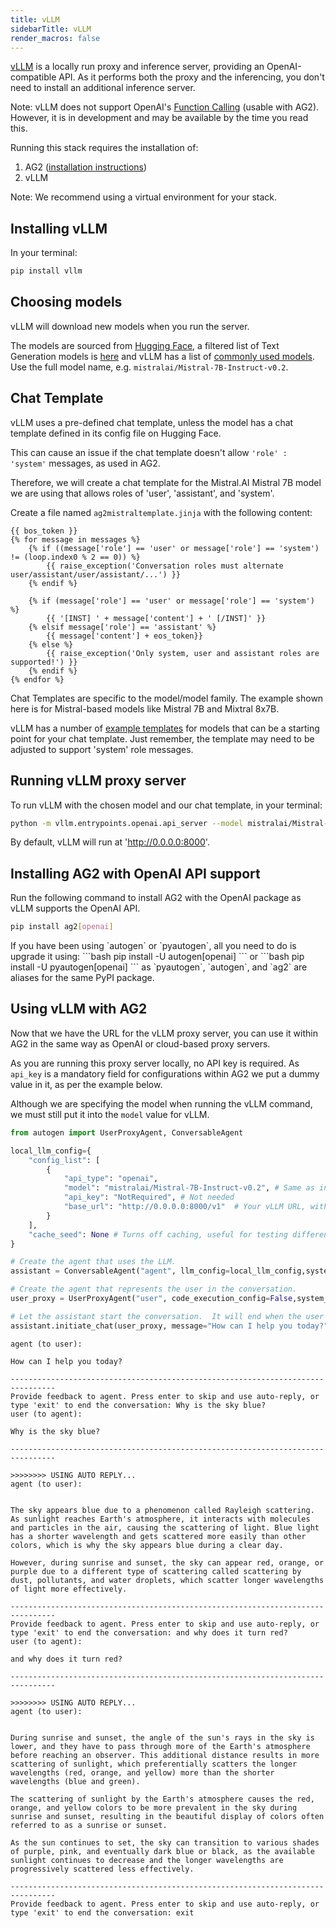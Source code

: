 ```yaml
---
title: vLLM
sidebarTitle: vLLM
render_macros: false
---
```


[vLLM](https://github.com/vllm-project/vllm) is a locally run proxy and inference server, providing an OpenAI-compatible API. As it performs both the proxy and the inferencing, you don't need to install an additional inference server.

Note: vLLM does not support OpenAI's [Function Calling](https://platform.openai.com/docs/guides/function-calling) (usable with AG2). However, it is in development and may be available by the time you read this.

Running this stack requires the installation of:
1. AG2 ([installation instructions](/docs/user-guide/basic-concepts/installing-ag2))
2. vLLM

Note: We recommend using a virtual environment for your stack.

## Installing vLLM

In your terminal:

```bash
pip install vllm
```

## Choosing models

vLLM will download new models when you run the server.

The models are sourced from [Hugging Face](https://huggingface.co), a filtered list of Text Generation models is [here](https://huggingface.co/models?pipeline_tag=text-generation&sort=trending) and vLLM has a list of [commonly used models](https://docs.vllm.ai/en/latest/models/supported_models.html). Use the full model name, e.g. `mistralai/Mistral-7B-Instruct-v0.2`.

## Chat Template

vLLM uses a pre-defined chat template, unless the model has a chat template defined in its config file on Hugging Face.

This can cause an issue if the chat template doesn't allow `'role' : 'system'` messages, as used in AG2.

Therefore, we will create a chat template for the Mistral.AI Mistral 7B model we are using that allows roles of 'user', 'assistant', and 'system'.

Create a file named `ag2mistraltemplate.jinja` with the following content:
```text
{{ bos_token }}
{% for message in messages %}
    {% if ((message['role'] == 'user' or message['role'] == 'system') != (loop.index0 % 2 == 0)) %}
        {{ raise_exception('Conversation roles must alternate user/assistant/user/assistant/...') }}
    {% endif %}

    {% if (message['role'] == 'user' or message['role'] == 'system') %}
        {{ '[INST] ' + message['content'] + ' [/INST]' }}
    {% elsif message['role'] == 'assistant' %}
        {{ message['content'] + eos_token}}
    {% else %}
        {{ raise_exception('Only system, user and assistant roles are supported!') }}
    {% endif %}
{% endfor %}
```
<div class="warning">
<Warning>
Chat Templates are specific to the model/model family. The example shown here is for Mistral-based models like Mistral 7B and Mixtral 8x7B.

vLLM has a number of [example templates](https://github.com/vllm-project/vllm/tree/main/examples) for models that can be a
starting point for your chat template. Just remember, the template may need to be adjusted to support 'system' role messages.
</Warning>
</div>

## Running vLLM proxy server

To run vLLM with the chosen model and our chat template, in your terminal:

```bash
python -m vllm.entrypoints.openai.api_server --model mistralai/Mistral-7B-Instruct-v0.2 --chat-template ag2mistraltemplate.jinja
```

By default, vLLM will run at 'http://0.0.0.0:8000'.

## Installing AG2 with OpenAI API support

Run the following command to install AG2 with the OpenAI package as vLLM supports the OpenAI API.

```bash
pip install ag2[openai]
```

<Tip>
If you have been using `autogen` or `pyautogen`, all you need to do is upgrade it using:
```bash
pip install -U autogen[openai]
```
or
```bash
pip install -U pyautogen[openai]
```
as `pyautogen`, `autogen`, and `ag2` are aliases for the same PyPI package.
</Tip>

## Using vLLM with AG2

Now that we have the URL for the vLLM proxy server, you can use it within AG2 in the same way as OpenAI or cloud-based proxy servers.

As you are running this proxy server locally, no API key is required. As `api_key` is a mandatory field for configurations within AG2 we put a dummy value in it, as per the example below.

Although we are specifying the model when running the vLLM command, we must still put it into the `model` value for vLLM.


```python
from autogen import UserProxyAgent, ConversableAgent

local_llm_config={
    "config_list": [
        {
            "api_type": "openai",
            "model": "mistralai/Mistral-7B-Instruct-v0.2", # Same as in vLLM command
            "api_key": "NotRequired", # Not needed
            "base_url": "http://0.0.0.0:8000/v1"  # Your vLLM URL, with '/v1' added
        }
    ],
    "cache_seed": None # Turns off caching, useful for testing different models
}

# Create the agent that uses the LLM.
assistant = ConversableAgent("agent", llm_config=local_llm_config,system_message="")

# Create the agent that represents the user in the conversation.
user_proxy = UserProxyAgent("user", code_execution_config=False,system_message="")

# Let the assistant start the conversation.  It will end when the user types exit.
assistant.initiate_chat(user_proxy, message="How can I help you today?")
```

```console
agent (to user):

How can I help you today?

--------------------------------------------------------------------------------
Provide feedback to agent. Press enter to skip and use auto-reply, or type 'exit' to end the conversation: Why is the sky blue?
user (to agent):

Why is the sky blue?

--------------------------------------------------------------------------------

>>>>>>>> USING AUTO REPLY...
agent (to user):


The sky appears blue due to a phenomenon called Rayleigh scattering. As sunlight reaches Earth's atmosphere, it interacts with molecules and particles in the air, causing the scattering of light. Blue light has a shorter wavelength and gets scattered more easily than other colors, which is why the sky appears blue during a clear day.

However, during sunrise and sunset, the sky can appear red, orange, or purple due to a different type of scattering called scattering by dust, pollutants, and water droplets, which scatter longer wavelengths of light more effectively.

--------------------------------------------------------------------------------
Provide feedback to agent. Press enter to skip and use auto-reply, or type 'exit' to end the conversation: and why does it turn red?
user (to agent):

and why does it turn red?

--------------------------------------------------------------------------------

>>>>>>>> USING AUTO REPLY...
agent (to user):


During sunrise and sunset, the angle of the sun's rays in the sky is lower, and they have to pass through more of the Earth's atmosphere before reaching an observer. This additional distance results in more scattering of sunlight, which preferentially scatters the longer wavelengths (red, orange, and yellow) more than the shorter wavelengths (blue and green).

The scattering of sunlight by the Earth's atmosphere causes the red, orange, and yellow colors to be more prevalent in the sky during sunrise and sunset, resulting in the beautiful display of colors often referred to as a sunrise or sunset.

As the sun continues to set, the sky can transition to various shades of purple, pink, and eventually dark blue or black, as the available sunlight continues to decrease and the longer wavelengths are progressively scattered less effectively.

--------------------------------------------------------------------------------
Provide feedback to agent. Press enter to skip and use auto-reply, or type 'exit' to end the conversation: exit
```
